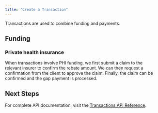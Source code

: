 ```yaml
---
title: "Create a Transaction"
---
```


Transactions are used to combine funding and payments.

## Funding

### Private health insurance

When transactions involve PHI funding, we first submit a claim to the relevant insurer to confirm the rebate amount.
We can then request a confirmation from the client to approve the claim.
Finally, the claim can be confirmed and the gap payment is processed.

## Next Steps

For complete API documentation, visit the [Transactions API Reference](/api-reference/transactions/create-transaction).

